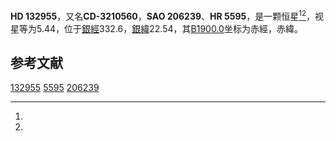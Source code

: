 {{Starbox begin
| name = HD 132955
}}
{{Starbox observe
| epoch = [[J2000.0|J2000.0]]
| constell = {{星座名待查}}<ref name=SIMBAD>{{cite web
 | url=http://simbad.u-strasbg.fr/simbad/sim-id?Ident=HR+5595
 | title =Pulsating variable Star
 | publisher=Centre de Données astronomiques de Strasbourg
 | work=SIMBAD
 | accessdate=2012-07-13}}</ref><ref name=DATA>{{cite web
 | url=http://vizier.u-strasbg.fr/viz-bin/VizieR-5?-out.add=.&-source=5050&-corr=PK=HR&-out.max=9999&HR=5595
 | title=VizieR Detailed Page
 | accessdate=2012-07-13
 | archive-date=2016-03-05
 | archive-url=https://web.archive.org/web/20160305231631/http://vizier.u-strasbg.fr/viz-bin/VizieR-5?-out.add=.&-source=5050&-corr=PK=HR&-out.max=9999&HR=5595
 | dead-url=no
 }}</ref>
| 星官 = 
| ra = {{RA|15|2|59.3}}<ref name=SIMBAD /><ref name=DATA />
| dec = {{DEC|-32|38|36}}<ref name=SIMBAD /><ref name=DATA />
| appmag_v = 5.44<ref name=SIMBAD /><ref name=DATA />
}}
{{Starbox character
| class = B3V<ref name=SIMBAD /><ref name=DATA />
| b-v = -0.12<ref name=SIMBAD /><ref name=DATA />
| u-b = -0.61<ref name=SIMBAD /><ref name=DATA />
| r-i = <ref name=SIMBAD /><ref name=DATA />
| variable = 
}}
{{Starbox astrometry
| radial_v = -0.61
| prop_mo_ra = 6
| parallax = 
| p_error = 
}}
{{Starbox catalog
| names =CD-3210560，[[SAO星表|SAO]] 206239，[[HD星表|HD]] 132955，[[HR星表|HR]] 5595}}
{{Starbox reference |Simbad=HR+5595}}
{{Starbox end}}

'''HD 132955'''，又名'''CD-3210560'''，'''SAO 206239'''、'''HR 5595'''，是一颗恒星<ref name=SIMBAD /><ref name=DATA />，视星等为5.44，位于[[銀道座標系|銀經]]332.6，[[銀道座標系|銀緯]]22.54，其[[B1900.0|B1900.0]]坐标为赤經{{RA|14|56|51.9}}，赤緯{{DEC|-32|22.54|56}}。

== 参考文献 ==
{{reflist}}

{{star-stub}}

[[Category:HD和HDE天體|132955]]
[[Category:HR天體|5595]]
[[Category:SAO天體|206239]]